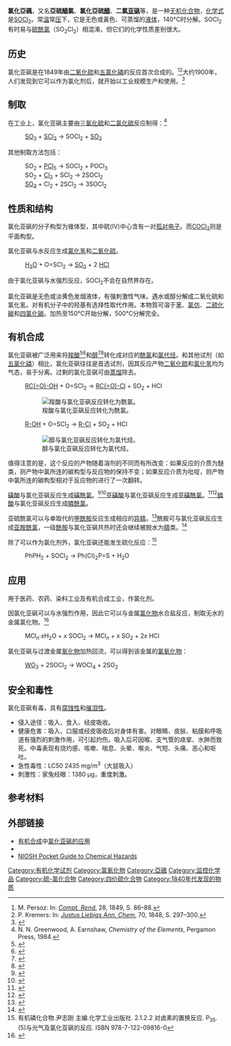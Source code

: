 {{Chembox
|   Name = 氯化亚砜
|   ImageFile = Thionyl-chloride-2D-dimensions.png
|   ImageName = 氯化亚砜的结构
|   ImageFile1 = Thionyl-chloride-3D-vdW.png
|   ImageName1 = 氯化亚砜的3D模型
|   ImageFile2 = Thionyl chloride 25ml.jpg
|   OtherNames = 亚硫酰氯，二氯亚砜
| Section1 = {{Chembox Identifiers
| CASNo = 7719-09-7
| CASNo_Ref = {{cascite|correct|CAS}}
|  ChemSpiderID_Ref  = {{chemspidercite|correct|chemspider}}|  ChemSpiderID  =  22797
|  InChI  =  1/Cl2OS/c1-4(2)3
|  InChIKey  =  FYSNRJHAOHDILO-UHFFFAOYAN
|  ChEBI_Ref  = {{ebicite|correct|EBI}}|  ChEBI  =  29290
|  SMILES  =  ClS(Cl)=O
|  StdInChI_Ref  = {{stdinchicite|correct|chemspider}}|  StdInChI  =  1S/Cl2OS/c1-4(2)3
|  StdInChIKey_Ref  = {{stdinchicite|correct|chemspider}}|  StdInChIKey  =  FYSNRJHAOHDILO-UHFFFAOYSA-N
|  UNII_Ref  = {{fdacite|changed|FDA}}|  UNII  =  4A8YJA13N4
|  EINECS  =  231-748-8
|  PubChem  =  24386
|  RTECS  =  XM5150000
|  UNNumber  =  1836
}}
| Section2 = {{Chembox Properties
|   Formula = SOCl<sub>2</sub>
|   MolarMass = 118.97
|   Appearance = 无色或黄色有气味的液体
|   Density = 1.638 g/mL
|   Solubility = 反应
|   MeltingPt = −104.5 °C
|   BoilingPt = 76 °C
|   Viscosity = 0.6 [[泊_(单位)|cP]]
  }}
| Section3 = {{Chembox Structure
|   MolShape = 锥体
|   Dipole = 1.4 [[德拜|D]]
  }}
| Section7 = {{Chembox Hazards
|   ExternalMSDS = [http://ptcl.chem.ox.ac.uk/MSDS/TH/thionyl_chloride.html External MSDS]
|   wxxfh={{wxxfh|C}} {{wxxfh|T+}}
|   NFPA-H = 4
|   NFPA-F = 0
|   NFPA-R = 2
|   NFPA-O = W
|   RPhrases = {{R14}}-{{R20/22}}-{{R29}}-{{R35}}
|   SPhrases = {{S1/2}}-{{S26}}-{{S36/37/39}}-{{S45}}
|   FlashPt = 不可燃
  }}
| Section8 = {{Chembox Related
|   OtherCpds = [[硫酰氯|硫酰氯]]、[[二氯氧化硒|二氯氧化硒]]
  }}
}}
'''氯化亞碸'''，又名'''亞硫醯氯'''、'''氯化亞硫[[醯|醯]]'''、'''二氯[[亚砜|亚砜]]'''等，是一种[[无机化合物|无机化合物]]，[[化学式|化学式]]是[[硫|S]][[氧|O]][[氯|Cl]]<sub>2</sub>。常[[温度|温]]常[[压强|压]]下，它是无色或黃色、可蒸馏的[[液体|液体]]，140°C时分解。SOCl<sub>2</sub>有时易与[[硫酰氯|硫酰氯]]（SO<sub>2</sub>Cl<sub>2</sub>）相混淆，但它们的化学性质差别很大。

== 历史==
氯化亚砜是在1849年由[[二氧化硫|二氧化硫]]和[[五氯化磷|五氯化磷]]的反应首次合成的。<ref>M. Persoz: In: ''[[Compt._Rend.|Compt. Rend.]]'' 28, 1849, S. 86–88.</ref><ref>P. Kremers: In: ''[[Justus_Liebigs_Ann._Chem.|Justus Liebigs Ann. Chem.]]'' 70, 1848, S. 297–300.</ref>大约1900年，人们发现到它可以作为氯化剂后，就开始以工业规模生产和使用。<ref>{{cite | last=Lauss | first=Hans-Dietrich | last2=Steffens | first2=Wilfried | title=Sulfur Halides | publisher=Wiley-VCH Verlag GmbH & Co. KGaA | publication-place=Weinheim, Germany | date=2000-06-15 | doi=10.1002/14356007.a25_623}}</ref>

== 制取 ==
在工业上，氯化亚砜主要由[[三氧化硫|三氧化硫]]和[[二氯化硫|二氯化硫]]反应制得：<ref>N. N. Greenwood, A. Earnshaw, ''Chemistry of the Elements'', Pergamon Press, 1984.</ref>

:[[三氧化硫|SO<sub>3</sub>]] + [[二氯化硫|SCl<sub>2</sub>]] → SOCl<sub>2</sub> + [[二氧化硫|SO<sub>2</sub>]]

其他制取方法包括：
:SO<sub>2</sub> + [[五氯化磷|PCl<sub>5</sub>]] → SOCl<sub>2</sub> + POCl<sub>3</sub>
:SO<sub>2</sub> + [[氯|Cl<sub>2</sub>]] + SCl<sub>2</sub> → 2SOCl<sub>2</sub>
:[[三氧化硫|SO<sub>3</sub>]] + Cl<sub>2</sub> + 2SCl<sub>2</sub> → 3SOCl<sub>2</sub>

== 性质和结构 ==
氯化亚砜的分子构型为锥体型，其中硫(IV)中心含有一对[[孤对电子|孤对电子]]。而[[光气|COCl<sub>2</sub>]]则是平面构型。

氯化亚砜与水反应生成[[氯化氢|氯化氢]]和[[二氧化硫|二氧化硫]]。
:[[水分子|H<sub>2</sub>O]] + O=SCl<sub>2</sub> → [[二氧化硫|SO<sub>2</sub>]] + 2 [[盐酸|HCl]]

由于氯化亚砜与水强烈反应，SOCl<sub>2</sub>不会在自然界存在。

氯化亚砜是无色或淡黄色发烟液体，有强刺激性气味。遇水或醇分解成二氧化硫和氯化氢。对有机分子中的羟基有选择性取代作用。本物質可溶于[[苯|苯]]、[[氯仿|氯仿]]、[[二硫化碳|二硫化碳]]和[[四氯化碳|四氯化碳]]。加热至150°C开始分解，500°C分解完全。

==有机合成==
氯化亚砜被广泛用来将[[羧酸|羧酸]]<ref>{{OrgSynth | author = Allen, C. F. H.; Byers, Jr., J. R.; Humphlett, W. J. | collvol = 4 | collvolpages = 739 | year = 1963 | title = Oleoyl chloride | prep = cv4p0739}}</ref><ref>{{OrgSynth | author = Rutenberg, M. W.; Horning, E. C. | collvol = 4 | collvolpages = 620 | year = 1963 | title = 1-Methyl-3-ethyloxindole | prep = cv4p0620}}</ref>和[[醇|醇]]<ref>{{OrgSynth | author = Mondanaro, K. R.; Dailey, W. P. | collvol = 10 | collvolpages = 212 | year = 2004 | title = 3-Chloro-2-(chloromethyl)-1-propene | prep = v75p0089}}</ref><ref>{{OrgSynth | author = Krakowiak, K. E.; Bradshaw, J. S. | collvol = 9 | collvolpages = 34 | year = 1998 | title = 4-Benzyl-10,19-diethyl-4,10,19-triaza-1,7,13,16-tetraoxacycloheneicosane | prep = cv9p0034}}</ref>转化成对应的[[酰氯|酰氯]]和[[氯代烃|氯代烃]]。和其他试剂（如[[五氯化磷|五氯化磷]]）相比，氯化亚砜往往是首选试剂，因其反应产物[[二氧化硫|二氧化硫]]和[[氯化氢|氯化氢]]均为气态，易于分离。过剩的氯化亚砜可由[[蒸馏|蒸馏]]除去。

:[[羧酸|RC(=O)-OH]] + O=SCl<sub>2</sub> → [[酰氯|RC(=O)-Cl]] +  SO<sub>2</sub> + HCl

:[[Image:CarbonylicAcidThionylChlorideReaction.svg|羧酸与氯化亚砜反应转化为酰氯。]]

:[[醇|R-OH]] + O=SCl<sub>2</sub> → [[氯代烃|R-Cl]] + SO<sub>2</sub> + HCl

:[[Image:AlcoholThionylChlorideReaction.svg|醇与氯化亚砜反应转化为氯代烃。]]

值得注意的是，这个反应的产物随着溶剂的不同而有所改变：如果反应的介质为醚类，则产物中氯所连的碳构型与反应物的保持不变；如果反应介质为吡啶，则产物中氯所连的碳构型相对于反应物的进行了一次翻转。

[[磺酸|磺酸]]与氯化亚砜反应生成[[磺酰氯|磺酰氯]]。<ref>{{OrgSynth | author = Weinreb, S. M.; Chase, C. E.; Wipf, P.; Venkatraman, S. | collvol = 10 | collvolpages = 707 | year = 2004 | title = 2-Trimethylsilylethanesulfonyl chloride (SES-Cl) | prep = v75p0161}}</ref><ref>{{OrgSynth | author = Hazen, G. G.; Bollinger, F. W.; Roberts, F. E.; Russ, W. K.; Seman, J. J.; Staskiewicz, S. | collvol = 9 | collvolpages = 400 | year = 1998 | title = 4-Dodecylbenzenesulfonyl azides | prep = cv9p0400}}</ref>[[亚磺酸|亚磺酸]]与氯化亚砜反应生成[[亚磺酰氯|亚磺酰氯]]。<ref>{{OrgSynth | author = Hulce, M.; Mallomo, J. P.; Frye, L. L.; Kogan, T. P.; Posner, G. H. | collvol = 7 | collvolpages = 495 | year = 1990 | title = (S)-(+)-2-(p-toluenesulfinyl)-2-cyclopentenone: Precursor for enantioselective synthesis of 3-substituted cyclopentanones | prep = cv7p0495}}</ref><ref>{{OrgSynth | author = Kurzer, F. | collvol = 4 | collvolpages = 937 | year = 1963 | title = ''p''-Toluenesulfinyl chloride | prep = cv4p0937}}</ref>[[膦酸|膦酸]]与氯化亚砜反应生成[[膦酰氯|膦酰氯]]。

亚硫酰氯可以与单取代的[[甲酰胺|甲酰胺]]反应生成相应的[[异腈|异腈]]。<ref>{{OrgSynth | author = Niznik, G. E.; Morrison, III, W. H.; Walborsky, H. M. | collvol = 6 | collvolpages = 751 | year = 1988 | title = 1-d-Aldehydes from organometallic reagents: 2-methylbutanal-1-d | prep = cv6p0751}}</ref>酰胺可与氯化亚砜反应生成[[亚胺酰氯|亚胺酰氯]]，一级[[酰胺|酰胺]]与氯化亚砜共热时还会继续被脱水为[[腈|腈]]类。<ref>{{OrgSynth | author = Krynitsky, J. A.; Carhart, H. W. | collvol = 4 | collvolpages = 436 | year = 1963 | title = 2-Ethylhexanonitrile | prep = cv4p0436}}</ref>

除了可以作为氯化剂外，氯化亚砜还能发生硫化反应：<ref>有机磷化合物.尹志刚 主编.化学工业出版社. 2.1.2.2 对卤素的置换反应. P<sub>35</sub>. (5)与光气及氯化亚砜的反应. ISBN 978-7-122-09816-0</ref>
: PhPH<sub>2</sub> + SOCl<sub>2</sub> → Ph(Cl)<sub>2</sub>P=S + H<sub>2</sub>O

==应用==
用于医药、农药、染料工业及有机合成工业，作氯化剂。

因氯化亚砜可以与水强烈作用，因此它可以与金属[[氯化物|氯化物]]水合盐反应，制取无水的金属氯化物。<ref>{{cite journal en| title = Anhydrous Metal Chlorides | author = Alfred R. Pray, Richard F. Heitmiller, Stanley Strycker | journal = [[Inorganic_Syntheses|Inorganic Syntheses]] | volume = 28 | pages = 321–323 | doi = 10.1002/9780470132593.ch80 | year = 1990}}</ref>
:MCl<sub>''n''</sub>·''x''H<sub>2</sub>O + ''x'' SOCl<sub>2</sub> → MCl<sub>''n''</sub> + x SO<sub>2</sub> + 2''x'' HCl

氯化亚砜与过渡金属[[氧化物|氧化物]]加热回流，可以得到该金属的[[氯氧化物|氯氧化物]]：
:[[三氧化钨|WO<sub>3</sub>]] + 2SOCl<sub>2</sub> → WOCl<sub>4</sub> + 2SO<sub>2</sub>

==安全和毒性==
氯化亚砜有毒，具有[[腐蚀性|腐蚀性]]和[[催泪性|催泪性]]。
*侵入途径：吸入、食入、经皮吸收。
*健康危害：吸入、口服或经皮吸收后对身体有害。对眼睛、皮肤、粘膜和呼吸道有强烈的刺激作用，可引起灼伤。吸入后可因喉、支气管的痉挛、水肿而致死。中毒表现有烧灼感、咳嗽、喘息、头晕、喉炎、气短、头痛、恶心和呕吐。
*急性毒性：LC50 2435 mg/m<sup>3</sup>（大鼠吸入）
*刺激性：家兔经眼：1380 µg，重度刺激。

== 参考材料 ==
{{reflist}}

== 外部链接 ==
* [[有机合成|有机合成]]中[http://www.orgsyn.org/orgsyn/chemname.asp?nameID=32837 氯化亚砜的应用] {{Wayback|url=http://www.orgsyn.org/orgsyn/chemname.asp?nameID=32837 |date=20070930201006 }}
*{{ICSC|1409|14}}
*[http://www.cdc.gov/niosh/npg/npgd0611.html NIOSH Pocket Guide to Chemical Hazards] {{Wayback|url=http://www.cdc.gov/niosh/npg/npgd0611.html |date=20070401191221 }}

{{硫化合物}}
{{卤氧化物}}

[[Category:有机化学试剂|Category:有机化学试剂]]
[[Category:氯氧化物|Category:氯氧化物]]
[[Category:亞碸|Category:亞碸]]
[[Category:监控化学品|Category:监控化学品]]
[[Category:硫-氯化合物|Category:硫-氯化合物]]
[[Category:四价硫化合物|Category:四价硫化合物]]
[[Category:1840年代发现的物质|Category:1840年代发现的物质]]